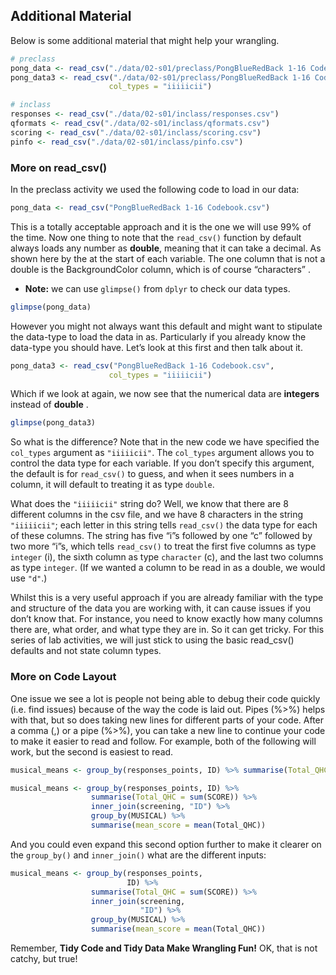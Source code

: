 ## Additional Material

Below is some additional material that might help your wrangling.

```r
# preclass
pong_data <- read_csv("./data/02-s01/preclass/PongBlueRedBack 1-16 Codebook.csv")
pong_data3 <- read_csv("./data/02-s01/preclass/PongBlueRedBack 1-16 Codebook.csv",
                      col_types = "iiiiicii")

# inclass
responses <- read_csv("./data/02-s01/inclass/responses.csv")
qformats <- read_csv("./data/02-s01/inclass/qformats.csv")
scoring <- read_csv("./data/02-s01/inclass/scoring.csv")
pinfo <- read_csv("./data/02-s01/inclass/pinfo.csv")
``` 

### More on read_csv() {-}

In the preclass activity we used the following code to load in our data:

``` r
pong_data <- read_csv("PongBlueRedBack 1-16 Codebook.csv")
``` 

This is a totally acceptable approach and it is the one we will use 99% of the time. Now one thing to note that the `read_csv()` function by default always loads any number as **double**, meaning that it can take a decimal. As shown here by the <dbl> at the start of each variable. The one column that is not a double is the BackgroundColor column, which is of course "characters" <chr>.

* **Note:** we can use `glimpse()` from `dplyr` to check our data types.

```r

glimpse(pong_data)
```

However you might not always want this default and might want to stipulate the data-type to load the data in as. Particularly if you already know the data-type you should have. Let's look at this first and then talk about it.

``` r
pong_data3 <- read_csv("PongBlueRedBack 1-16 Codebook.csv",
                      col_types = "iiiiicii")
``` 

Which if we look at again, we now see that the numerical data are **integers** <int> instead of **double** <dbl>.

```r
glimpse(pong_data3)
```

So what is the difference? Note that in the new code we have specified the `col_types` argument as `"iiiiicii"`. The `col_types` argument allows you to control the data type for each variable. If you don't specify this argument, the default is for `read_csv()` to guess, and when it sees numbers in a column, it will default to treating it as type `double`.

What does the `"iiiiicii"` string do? Well, we know that there are 8 different columns in the csv file, and we have 8 characters in the string `"iiiiicii"`; each letter in this string tells `read_csv()` the data type for each of these columns. The string has five "i"s followed by one "c" followed by two more "i"s, which tells `read_csv()` to treat the first five columns as type `integer` (i), the sixth column as type `character` (c), and the last two columns as type `integer`. (If we wanted a column to be read in as a double, we would use `"d"`.)

Whilst this is a very useful approach if you are already familiar with the type and structure of the data you are working with, it can cause issues if you don't know that. For instance, you need to know exactly how many columns there are, what order, and what type they are in. So it can get tricky. For this series of lab activities, we will just stick to using the basic read_csv() defaults and not state column types.

### More on Code Layout {-}

One issue we see a lot is people not being able to debug their code quickly (i.e. find issues) because of the way the code is laid out. Pipes (%>%) helps with that, but so does taking new lines for different parts of your code. After a comma (,) or a pipe (%>%), you can take a new line to continue your code to make it easier to read and follow. For example, both of the following will work, but the second is easiest to read.

```r
musical_means <- group_by(responses_points, ID) %>% summarise(Total_QHC = sum(SCORE)) %>% inner_join(screening, "ID") %>% group_by(MUSICAL) %>% summarise(mean_score = mean(Total_QHC))
```

```r
musical_means <- group_by(responses_points, ID) %>%
                  summarise(Total_QHC = sum(SCORE)) %>%
                  inner_join(screening, "ID") %>%
                  group_by(MUSICAL) %>%
                  summarise(mean_score = mean(Total_QHC))
```

And you could even expand this second option further to make it clearer on the `group_by()` and `inner_join()` what are the different inputs:

```r
musical_means <- group_by(responses_points, 
                          ID) %>%
                  summarise(Total_QHC = sum(SCORE)) %>%
                  inner_join(screening, 
                             "ID") %>%
                  group_by(MUSICAL) %>%
                  summarise(mean_score = mean(Total_QHC))
```

Remember, **Tidy Code and Tidy Data Make Wrangling Fun!** OK, that is not catchy, but true!
